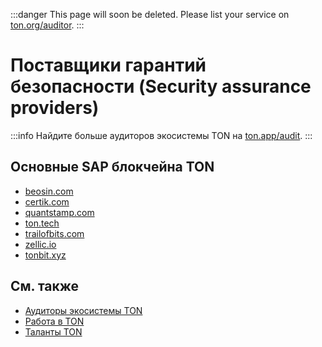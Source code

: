 

:::danger
This page will soon be deleted. Please list your service on [ton.org/auditor](https://ton.org/talents?filterBy=Auditors).
:::

# Поставщики гарантий безопасности (Security assurance providers)

:::info
Найдите больше аудиторов экосистемы TON на [ton.app/audit](https://ton.app/audit).
:::

## Основные SAP блокчейна TON

* [beosin.com](https://beosin.com/?lang=en-US)
* [certik.com](https://www.certik.com/)
* [quantstamp.com](https://quantstamp.com/)
* [ton.tech](https://ton.tech/)
* [trailofbits.com](https://www.trailofbits.com/)
* [zellic.io](https://www.zellic.io/)
* [tonbit.xyz](https://www.tonbit.xyz/)

## См. также

* [Аудиторы экосистемы TON](https://ton.app/audit)
* [Работа в TON](https://jobs.ton.org/jobs)
* [Таланты TON](https://ton.org/en/talents)

<Feedback />
